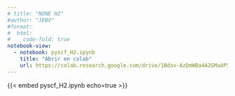 ```yaml
---
# title: "NONE H2"
#author: "JEBV"
#format:
#  html:
#    code-fold: true
notebook-view:
  - notebook: pyscf_H2.ipynb
    title: "Abrir en colab"
    url: https://colab.research.google.com/drive/1Bdav-AzDmWBa4A2GMa4P5DkAMDX_F4dh?usp=sharing
---
```


{{< embed pyscf_H2.ipynb echo=true >}}